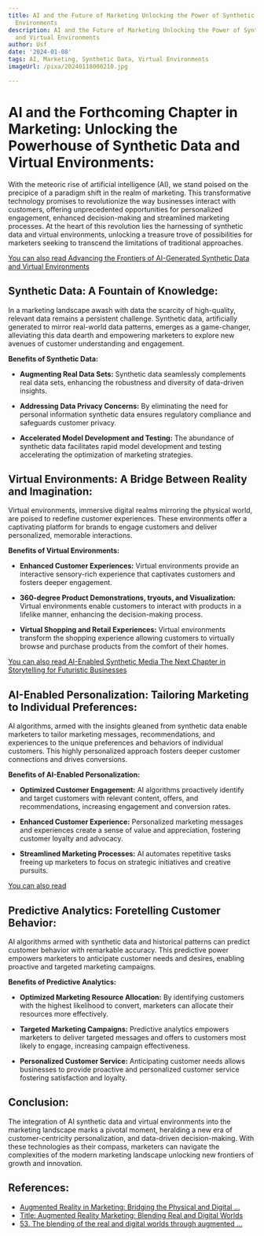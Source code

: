 ```yaml
---
title: AI and the Future of Marketing Unlocking the Power of Synthetic Data and Virtual
  Environments
description: AI and the Future of Marketing Unlocking the Power of Synthetic Data
  and Virtual Environments
author: Usf
date: '2024-01-08'
tags: AI, Marketing, Synthetic Data, Virtual Environments
imageUrl: /pixa/20240118000210.jpg

---
```

# **AI and the Forthcoming Chapter  in Marketing: Unlocking the Powerhouse of Synthetic Data  and Virtual Environments:**

With the meteoric  rise of artificial intelligence (AI), we stand poised on the precipice of a paradigm shift in the realm of marketing. This transformative technology promises to revolutionize the way  businesses interact with customers, offering unprecedented opportunities for personalized engagement, enhanced decision-making and streamlined marketing processes. At the heart of this revolution  lies the harnessing of  synthetic data and virtual environments, unlocking a  treasure trove of possibilities for marketers seeking to transcend the limitations of traditional approaches.

[You can also read Advancing the Frontiers of AI-Generated Synthetic Data and Virtual Environments](Advancing%20the%20Frontiers%20of%20AI-Generated%20Synthetic%20Data%20and%20Virtual%20Environments)


## **Synthetic Data: A Fountain of Knowledge:**

In a marketing landscape awash with data the scarcity of high-quality, relevant data remains  a persistent challenge. Synthetic data,  artificially generated to mirror real-world data  patterns,  emerges  as a game-changer, alleviating this data dearth and empowering marketers to explore new avenues of customer  understanding and engagement.

**Benefits of Synthetic Data:**

- **Augmenting Real Data  Sets:**  Synthetic  data seamlessly complements real data sets, enhancing the robustness and diversity of data-driven insights.

- **Addressing Data Privacy Concerns:**  By eliminating  the need for personal information synthetic data ensures regulatory compliance and safeguards customer  privacy.

- **Accelerated  Model Development and Testing:** The  abundance of synthetic data facilitates rapid model development and testing accelerating the optimization of marketing strategies.

##  **Virtual Environments: A Bridge Between Reality and  Imagination:**

Virtual  environments,  immersive digital  realms  mirroring the physical world, are poised to redefine customer experiences. These environments offer a captivating platform for brands  to engage  customers and deliver personalized, memorable  interactions.

**Benefits of Virtual Environments:**

- **Enhanced Customer  Experiences:** Virtual environments provide an interactive sensory-rich experience that captivates customers and fosters deeper engagement.

- **360-degree Product Demonstrations, tryouts, and Visualization:** Virtual environments enable customers to interact with products in a lifelike manner, enhancing  the decision-making process.

- **Virtual Shopping and Retail Experiences:** Virtual environments transform the shopping experience allowing customers to  virtually browse  and purchase products from the comfort of their homes.

[You can also read AI-Enabled Synthetic Media The Next Chapter in Storytelling for Futuristic Businesses](AI-Enabled%20Synthetic%20Media%20The%20Next%20Chapter%20in%20Storytelling%20for%20Futuristic%20Businesses)


## **AI-Enabled Personalization: Tailoring Marketing to Individual Preferences:**

AI algorithms, armed with the insights gleaned from synthetic data enable marketers to tailor marketing messages, recommendations, and experiences to the unique preferences and behaviors of individual customers.  This highly  personalized approach fosters deeper customer connections and  drives  conversions.

**Benefits of  AI-Enabled Personalization:**

- **Optimized Customer Engagement:** AI algorithms proactively identify and target customers with relevant content, offers, and recommendations, increasing engagement and conversion rates.

- **Enhanced  Customer Experience:** Personalized marketing messages and experiences create a sense  of value and appreciation, fostering customer loyalty and  advocacy.

- **Streamlined Marketing Processes:** AI automates repetitive tasks freeing up marketers to focus on strategic initiatives and creative  pursuits.

[You can also read ]()


## **Predictive Analytics:  Foretelling Customer Behavior:**

AI algorithms armed with synthetic data  and historical patterns can predict customer  behavior with  remarkable accuracy.  This predictive power empowers marketers  to anticipate customer needs and desires,  enabling proactive and targeted marketing campaigns.

**Benefits of Predictive Analytics:**

- **Optimized Marketing Resource Allocation:** By identifying customers with the highest likelihood to convert, marketers can allocate their resources more effectively.

- **Targeted Marketing Campaigns:** Predictive analytics  empowers  marketers to deliver targeted messages and offers to customers most likely to engage, increasing campaign  effectiveness.

-  **Personalized Customer Service:** Anticipating customer needs allows businesses to provide proactive and personalized customer service fostering satisfaction  and loyalty.

## **Conclusion:**

The integration of AI  synthetic  data and virtual  environments into the marketing  landscape  marks a pivotal moment, heralding a new era of customer-centricity personalization, and data-driven decision-making. With these technologies as their compass, marketers can navigate the complexities of the modern marketing landscape unlocking new frontiers of growth and innovation.

## References:
- [Augmented Reality in Marketing: Bridging the Physical and Digital ...](https://www.linkedin.com/pulse/augmented-reality-marketing-bridging-physical-digital-anurag-lala-lgwvf?trk=article-ssr-frontend-pulse_more-articles_related-content-card)
- [Title: Augmented Reality Marketing: Blending Real and Digital Worlds](https://www.linkedin.com/pulse/title-augmented-reality-marketing-blending-real)
- [53. The blending of the real and digital worlds through augmented ...](https://medium.com/@alexandragrosu03/the-blending-of-the-real-and-digital-worlds-through-augmented-reality-baeb4e8c37c8)
